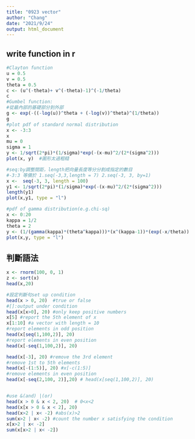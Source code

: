 ```yaml
---
title: "0923 vector"
author: "Chang"
date: "2021/9/24"
output: html_document
---
```


## write function in r
```r
#Clayton function
u = 0.5
v = 0.5
theta = 0.5
c <- (u^(-theta)+ v^(-theta)-1)^(-1/theta)
c
#Gumbel function:
#從最內部的基礎部分到外部
g <- exp(-((-log(u))^theta + (-log(v))^theta)^(1/theta))
g
#plot pdf of standard normal distribution
x <- -3:3
x
mu = 0
sigma = 1
y <- 1/sqrt(2*pi)*(1/sigma)*exp(-(x-mu)^2/(2*(sigma^2)))
plot(x, y)  #圖形太過粗糙

#seq:by調整間距，length把向量長度等分分割成指定的數目
#-3:3 等價於 1.seq(-3,3,length = 7) 2.seq(-3, 3, by=1)
x <-  seq(-3, 3, length = 100)
y1 <- 1/sqrt(2*pi)*(1/sigma)*exp(-(x-mu)^2/(2*(sigma^2)))
length(y1)
plot(x,y1, type = "l")

#pdf of gamma distribution(e.g.chi-sq)
x <- 0:20
kappa = 1/2
theta = 2
y <- (1/(gamma(kappa)*(theta^kappa)))*(x^(kappa-1))*(exp(-x/theta))
plot(x,y, type = "l")

```

## 判斷語法
```r
x <- rnorm(100, 0, 1)
z <- sort(x)
head(x,20)

#設定判斷句set up condition
head(x > 0, 20)  #true or false
#[]:output under condition
head(x[x>0], 20) #only keep positive numbers
x[5] #report the 5th element of x 
x[1:10] #a vector with length = 10
#report elements in odd position
head(x[seq(1,100,2)], 20)
#report elements in even position
head(x[-seq(1,100,2)], 20)

head(x[-3], 20) #remove the 3rd element
#remove 1st to 5th elements
head(x[-(1:5)], 20) #x[-c(1:5)]
#remove elements in even position
head(x[-seq(2,100, 2)],20) # head(x[seq(1,100,2)], 20)


#use &(and) |(or)
head(x > 0 & x < 2, 20)  # 0<x<2 
head(x[x > 0 & x < 2], 20)
head(x>2 | x< -2) #abs(x)>2
sum(x>2 | x< -2) #count the number x satisfying the condition
x[x>2 | x< -2]
sum(x[x>2 | x< -2])

```



